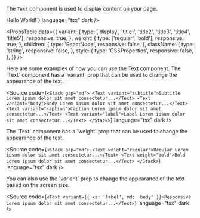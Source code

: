 
<Meta of={TextStories} />

<Unstyled>

<Title type="h1">Text</Title>

<Text>The `Text` component is used to display content on your page.</Text>

<Canvas of={TextStories.Default} />

<Title type="h2">Usage</Title>
<Source code={`import { Text } from "@devtools/canon";

<Text>Hello World!</Text>`} language="tsx" dark />

<Title type="h2" style={{ marginBottom: '16px' }}>
  API reference
</Title>

<PropsTable
  data={{
    variant: {
      type: ['display', 'title1', 'title2', 'title3', 'title4', 'title5'],
      responsive: true,
    },
    weight: {
      type: ['regular', 'bold'],
      responsive: true,
    },
    children: {
      type: 'ReactNode',
      responsive: false,
    },
    className: {
      type: 'string',
      responsive: false,
    },
    style: {
      type: 'CSSProperties',
      responsive: false,
    },
  }}
/>

<Title type="h2">Examples</Title>
<Text>Here are some examples of how you can use the Text component.</Text>

<Title type="h3">All variants</Title>
<Text>
  The `Text` component has a `variant` prop that can be used to change the
  appearance of the text.
</Text>

<Canvas of={TextStories.AllVariants} />

<Source
  code={`<Stack gap="md">
  <Text variant="subtitle">Subtitle Lorem ipsum dolor sit amet consectetur...</Text>
  <Text variant="body">Body Lorem ipsum dolor sit amet consectetur...</Text>
  <Text variant="caption">Caption Lorem ipsum dolor sit amet consectetur...</Text>
  <Text variant="label">Label Lorem ipsum dolor sit amet consectetur...</Text>
</Stack>`}
  language="tsx"
  dark
/>

<Title type="h3">All weights</Title>
<Text>
  The `Text` component has a `weight` prop that can be used to change the
  appearance of the text.
</Text>

<Canvas of={TextStories.AllWeights} />

<Source
  code={`<Stack gap="md">
  <Text weight="regular">Regular Lorem ipsum dolor sit amet consectetur...</Text>
  <Text weight="bold">Bold Lorem ipsum dolor sit amet consectetur...</Text>
</Stack>`}
  language="tsx"
  dark
/>

<Title type="h3">Responsive</Title>
<Text>
  You can also use the `variant` prop to change the appearance of the text based
  on the screen size.
</Text>

<Source
  code={`<Text variant={{ xs: 'label', md: 'body' }}>Responsive Lorem ipsum dolor sit amet consectetur...</Text>`}
  language="tsx"
  dark
/>

</Unstyled>
